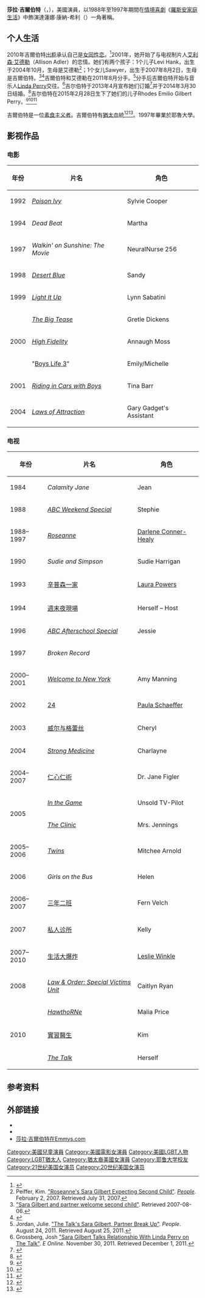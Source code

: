 {{About|美國演員|英國疫苗學家|莎拉·吉爾伯特 (疫苗學家)}}

{{noteTA
|G1=TV
|1= zh-cn:辛普森一家; zh-tw:辛普森家庭; zh-hk:阿森一族;
|2=zh-hans:周末夜现场;zh-hant:週末夜現場;zh-cn:周六夜现场;zh-tw:週末夜現場;zh-hk:Saturday Night Live;zh-mo:Saturday Night Live;
|3=zh-cn:24 (电视剧); zh-hk:24 (電視劇); zh-tw:24小時反恐任務; 
|4=zh-hans:急诊室的故事;zh-hk:仁心仁術;zh-tw:急診室的春天;
|5=zh-cn:生活大爆炸; zh-tw:宅男行不行;zh-hk:囧男大爆炸;
|6=zh-hans:实习医生格蕾;zh-hk:醫人當自強;zh-tw:實習醫生;
}}
{{Infobox person
| name          = 莎拉·吉爾伯特
| type          = 女演员
| image         = Sara Gilbert.jpg
| image_size    = 
| caption       = 
| birth_name    = Sara Rebecca Abeles
| birth_date    = {{Birth date and age|1975|1|29}}
| birth_place   = 
| death_date    =
| death_place   =
| other_names   =
| occupation    = 演员
| years_active  = 1984年至今
| partner       = [[艾利森·艾德勒|艾利森·艾德勒]]（2002年-2011年；子女2名）
| spouse        = {{marriage|[[琳达·佩里|琳达·佩里]]|2014}}
| website       =
| academyawards =
| emmyawards    =
| tonyawards    =
}}
'''莎拉·吉爾伯特'''（{{lang-en|Sara Gilbert}}，{{bd|1975年|1月29日|catIdx=G}}），美國演員，以1988年至1997年期間在[[情境喜劇|情境喜劇]]《[[羅斯安家庭生活|羅斯安家庭生活]]》中飾演達蓮娜·康納-希利（{{lang|en|Darlene Conner-Healy}}）一角著稱。

==个人生活==
2010年吉爾伯特[[出柜|出柜]]承认自己是[[女同性恋|女同性恋]]。<ref>{{cite news | url=http://marquee.blogs.cnn.com/2010/07/30/roseannes-sara-gilbert-confirms-shes-a-lesbian/ | work=CNN | title='Roseanne's' Sara Gilbert confirms she's a lesbian | date=2010-07-30 | accessdate=2012-09-21 | archive-date=2018-12-25 | archive-url=https://web.archive.org/web/20181225013318/http://marquee.blogs.cnn.com/2010/07/30/roseannes-sara-gilbert-confirms-shes-a-lesbian/ | dead-url=no }}</ref>2001年，她开始了与电视制片人[[艾利森·艾德勒|艾利森·艾德勒]]（Allison Adler）的恋情。她们有两个孩子：1个儿子Levi Hank，出生于2004年10月，生母是艾德勒<ref name=People>Peiffer, Kim. [http://www.people.com/people/article/0,,20010589,00.html "Roseanne's Sara Gilbert Expecting Second Child"]. ''[[People_(magazine)|People]]''. February 2, 2007. Retrieved July 31, 2007.</ref>；1个女儿Sawyer，出生于2007年8月2日，生母是吉爾伯特。<ref name=Celebrity_Babies>[http://www.celebrity-babies.com/2007/08/sara-gilbert-an.html "Sara Gilbert and partner welcome second child"]. Retrieved 2007-08-06.</ref><ref>{{cite news|url=http://www.foxnews.com/story/0,2933,293089,00.html|title=Sara Gilbert Gives Birth to Baby Girl|accessdate=2009-11-08|work=Fox News|date=2007-08-13|archive-url=https://web.archive.org/web/20090208205953/http://www.foxnews.com/story/0,2933,293089,00.html|archive-date=2009-02-08|dead-url=yes}}</ref>吉爾伯特和艾德勒在2011年8月分手。<ref>Jordan, Julie. [http://www.people.com/people/article/0,,20522469,00.html "The Talk's Sara Gilbert, Partner Break Up"]. ''People''. August 24, 2011. Retrieved August 25, 2011.</ref>分手后吉爾伯特开始与音乐人[[Linda_Perry|Linda Perry]]交往。<ref>Grossberg, Josh [http://www.eonline.com/news/sara_gilbert_talks_relationship_with/277646 "Sara Gilbert Talks Relationship With Linda Perry on The Talk"]. ''E Online''. November 30, 2011. Retrieved December 1, 2011.</ref>吉尔伯特于2013年4月宣布她们订婚<ref>{{cite web|last=Rice |first=Lynette |url=http://insidetv.ew.com/2013/04/08/sara-gilbert-announces-engagement-on-the-talk/l |title=Sara Gilbert announces engagement on 'The Talk' |publisher=Entertainment Weekly |date=2013-04-08 |accessdate=2013-04-09}}</ref>并于2014年3月30日结婚。<ref>{{cite web|last=Lee|first=Esther|title=Sara Gilbert and Linda Perry Are Married|url=http://www.usmagazine.com/celebrity-news/news/sara-gilbert-and-linda-perry-are-married-2014313|publisher=US Weekly|accessdate=2014-03-31|date=2014-03-31|archive-date=2017-07-06|archive-url=https://web.archive.org/web/20170706095501/http://www.usmagazine.com/celebrity-news/news/sara-gilbert-and-linda-perry-are-married-2014313|dead-url=no}}</ref>吉尔伯特在2015年2月28日生下了她们的儿子Rhodes Emilio Gilbert Perry。<ref>{{cite web | url=http://celebritybabies.people.com/2015/03/02/sara-gilbert-linda-perry-welcome-son-rhodes-emilio/ | title=Sara Gilbert and Linda Perry Welcome Son Rhodes Emilio | publisher=[[People_(magazine)|People]] | accessdate=2015-03-02 | archive-url=https://web.archive.org/web/20170710031626/http://celebritybabies.people.com/2015/03/02/sara-gilbert-linda-perry-welcome-son-rhodes-emilio/ | archive-date=2017-07-10 | dead-url=yes }}</ref><ref>{{cite web | url=https://www.usatoday.com/story/life/people/2015/03/02/sara-gilbert-wife-welcome-baby-boy/24274369/ | title=Sara Gilbert, Linda Perry welcome baby boy | publisher=[[USA_Today|USA Today]] | accessdate=2015-03-02 | author=Oldenburg, Ann}}</ref><ref>{{cite web |url= http://www.latimes.com/entertainment/gossip/la-et-mg-sara-gilbert-baby-son-the-talk-linda-perry-20150302-story.html |title= Sara Gilbert, Linda Perry are parents of a new baby boy |work= [[LA_Times|LA Times]] |author= Christie D'Zurilla |date= 2015-03-02 |accessdate= 2017-10-21}}</ref>

吉爾伯特是一位[[素食主义者|素食主义者]]。吉爾伯特有[[猶太|猶太]]血統<ref>{{cite news| url=http://www.imdb.com/name/nm0004960/bio | work=IMDb | title=Sara Gilbert - Biography}}</ref><ref>{{Cite web|url=https://www.interfaithfamily.com/arts_and_entertainment/popular_culture/interfaith_celebrities_the_talks_hosts_and_david_schwimmers_bride/|title=Interfaith Celebrities: The Talk's Hosts and David Schwimmers Bride|accessdate=June 22, 2018|date=October 26, 2010|last=Bloom|first=Nate|work=InterfaithFamily.com}}</ref>。1997年畢業於耶魯大學。

==影视作品==
===电影===
{| class="wikitable"
|-
!  年份
!  片名
!  角色
|-
| 1992
| ''[[Poison_Ivy_(film)|Poison Ivy]]''
| Sylvie Cooper
|-
| 1994
| ''Dead Beat'' 
| Martha
|-
| 1997
| ''Walkin' on Sunshine: The Movie''
| NeuralNurse 256
|-
| 1998
| ''[[Desert_Blue|Desert Blue]]''
| Sandy
|-
| 1999
| ''[[Light_It_Up_(film)|Light It Up]]''
| Lynn Sabatini
|-
| rowspan="3"|2000
| ''[[The_Big_Tease|The Big Tease]]''
| Gretle Dickens 
|-
| ''[[High_Fidelity_(film)|High Fidelity]]''
| Annaugh Moss
|-
| "[[Boys_Life_3|Boys Life 3]]"
| Emily/Michelle 
|-
| 2001
| ''[[Riding_in_Cars_with_Boys|Riding in Cars with Boys]]''
| Tina Barr
|-
| 2004
| ''[[Laws_of_Attraction|Laws of Attraction]]''
| Gary Gadget's Assistant 
|}

===电视===
{| class="wikitable"
|-
!  年份
!  片名
!  角色
|-
| 1984
| ''Calamity Jane''
| Jean
|-
| 1988
| ''[[ABC_Weekend_Special|ABC Weekend Special]]''
| Stephie 
|-
| 1988–1997
| ''[[Roseanne_(TV_series)|Roseanne]]''
| [[Darlene_Conner|Darlene Conner-Healy]]
|-
| 1990
| ''Sudie and Simpson''
| Sudie Harrigan 
|-
| 1993
| [[辛普森一家|辛普森一家]]
| [[Laura_Powers|Laura Powers]]
|-
| 1994
| [[週末夜現場|週末夜現場]]
| Herself – Host
|-
| 1996
| ''[[ABC_Afterschool_Special|ABC Afterschool Special]]''
| Jessie 
|-
| 1997
| ''Broken Record''
|
|-
| 2000–2001
| ''[[Welcome_to_New_York|Welcome to New York]]''
| Amy Manning
|-
| 2002
| [[24_(电视剧)|24]]
| [[Minor_CTU_agents_in_24#24:_Season_2|Paula Schaeffer]]
|-
| 2003
| [[威尔与格蕾丝|威尔与格蕾丝]]
| Cheryl 
|-
| 2004 
| ''[[Strong_Medicine|Strong Medicine]]''
| Charlayne 
|-
| 2004–2007
| [[仁心仁術|仁心仁術]]
| Dr. Jane Figler
|-
| rowspan="2"|2005
| ''[[In_the_Game|In the Game]]''
| Unsold TV-Pilot
|-
| ''[[The_Clinic_(TV_series)|The Clinic]]''
| Mrs. Jennings
|-
| 2005–2006
| ''[[Twins_(TV_series)|Twins]]''
| Mitchee Arnold
|-
| 2006
| ''Girls on the Bus'' 
| Helen 
|-
| 2006–2007
| [[三年二班|三年二班]]
| Fern Velch
|-
| 2007
| [[私人诊所|私人诊所]]
| Kelly
|-
| 2007–2010
| [[生活大爆炸|生活大爆炸]]
| [[Leslie_Winkle|Leslie Winkle]] 
|-
| 2008
| ''[[Law_&_Order:_Special_Victims_Unit|Law & Order: Special Victims Unit]]''
| Caitlyn Ryan 
|-
| rowspan="3"|2010
| ''[[Hawthorne_(TV_series)|HawthoRNe]]'' 
| Malia Price
|-
| [[實習醫生_(電視劇)|實習醫生]]
| Kim
|-
| ''[[The_Talk_(U.S._TV_series)|The Talk]]''
| Herself
|}

==参考资料==
{{reflist|2}}

==外部链接==
{{Commons category|Sara Gilbert}}
* {{IMDb name|318229}}
* {{iobdb|13408}}
* [http://www.emmys.com/celebrities/sara-gilbert 莎拉·吉爾伯特在Emmys.com]

{{Authority control}}
{{DEFAULTSORT:Gilbert, Sara}}
[[Category:美國兒童演員|Category:美國兒童演員]]
[[Category:美國電影女演員|Category:美國電影女演員]]
[[Category:美國LGBT人物|Category:美國LGBT人物]]
[[Category:LGBT猶太人|Category:LGBT猶太人]]
[[Category:猶太裔美國女演員|Category:猶太裔美國女演員]]
[[Category:耶鲁大学校友|Category:耶鲁大学校友]]
[[Category:21世纪美国女演员|Category:21世纪美国女演员]]
[[Category:20世纪美国女演员|Category:20世纪美国女演员]]